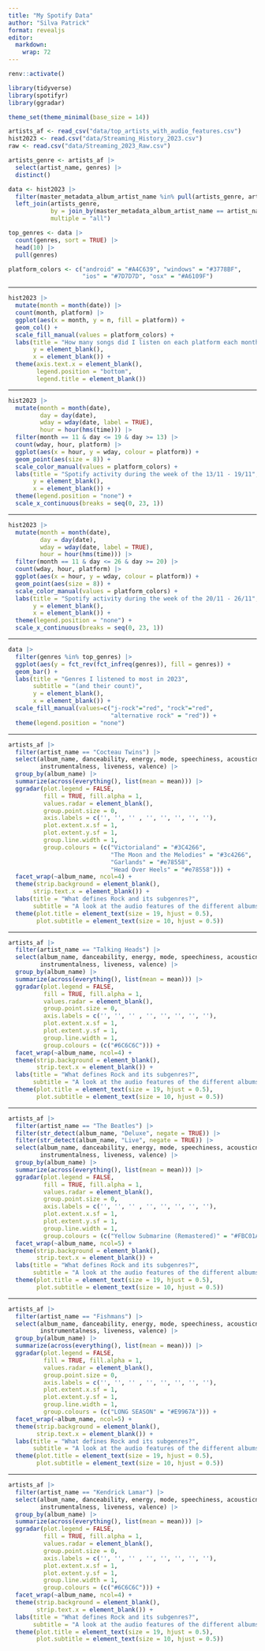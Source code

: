 ```yaml
---
title: "My Spotify Data"
author: "Silva Patrick"
format: revealjs
editor: 
  markdown: 
    wrap: 72
---
```


```r
renv::activate()
```

```r
library(tidyverse)
library(spotifyr)
library(ggradar)
```

```r
theme_set(theme_minimal(base_size = 14))

artists_af <- read_csv("data/top_artists_with_audio_features.csv")
hist2023 <- read.csv("data/Streaming_History_2023.csv")
raw <- read.csv("data/Streaming_2023_Raw.csv")

artists_genre <- artists_af |>
  select(artist_name, genres) |>
  distinct()

data <- hist2023 |>
  filter(master_metadata_album_artist_name %in% pull(artists_genre, artist_name)) |>
  left_join(artists_genre, 
            by = join_by(master_metadata_album_artist_name == artist_name),
            multiple = "all")

top_genres <- data |>
  count(genres, sort = TRUE) |>
  head(10) |>
  pull(genres)

platform_colors <- c("android" = "#A4C639", "windows" = "#3778BF",
                     "ios" = "#7D7D7D", "osx" = "#A6109F")
```

------------------------------------------------------------------------

```r
hist2023 |>
  mutate(month = month(date)) |>
  count(month, platform) |>
  ggplot(aes(x = month, y = n, fill = platform)) +
  geom_col() +
  scale_fill_manual(values = platform_colors) +
  labs(title = "How many songs did I listen on each platform each month?",
       y = element_blank(),
       x = element_blank()) +
  theme(axis.text.x = element_blank(),
        legend.position = "bottom",
        legend.title = element_blank())
```

------------------------------------------------------------------------

```r
hist2023 |>
  mutate(month = month(date),
         day = day(date),
         wday = wday(date, label = TRUE),
         hour = hour(hms(time))) |>
  filter(month == 11 & day <= 19 & day >= 13) |>
  count(wday, hour, platform) |>
  ggplot(aes(x = hour, y = wday, colour = platform)) +
  geom_point(aes(size = 8)) +
  scale_color_manual(values = platform_colors) +
  labs(title = "Spotify activity during the week of the 13/11 - 19/11",
       y = element_blank(),
       x = element_blank()) +
  theme(legend.position = "none") + 
  scale_x_continuous(breaks = seq(0, 23, 1))
```

------------------------------------------------------------------------

```r
hist2023 |>
  mutate(month = month(date),
         day = day(date),
         wday = wday(date, label = TRUE),
         hour = hour(hms(time))) |>
  filter(month == 11 & day <= 26 & day >= 20) |>
  count(wday, hour, platform) |>
  ggplot(aes(x = hour, y = wday, colour = platform)) +
  geom_point(aes(size = 8)) +
  scale_color_manual(values = platform_colors) +
  labs(title = "Spotify activity during the week of the 20/11 - 26/11",
       y = element_blank(),
       x = element_blank()) +
  theme(legend.position = "none") + 
  scale_x_continuous(breaks = seq(0, 23, 1))
```

------------------------------------------------------------------------

```r
data |>
  filter(genres %in% top_genres) |>
  ggplot(aes(y = fct_rev(fct_infreq(genres)), fill = genres)) +
  geom_bar() +
  labs(title = "Genres I listened to most in 2023",
       subtitle = "(and their count)",
       y = element_blank(),
       x = element_blank()) +
  scale_fill_manual(values=c("j-rock"="red", "rock"="red",
                             "alternative rock" = "red")) +
  theme(legend.position = "none")
```

------------------------------------------------------------------------

```r
artists_af |>
  filter(artist_name == "Cocteau Twins") |>
  select(album_name, danceability, energy, mode, speechiness, acousticness,
         instrumentalness, liveness, valence) |>
  group_by(album_name) |>
  summarize(across(everything(), list(mean = mean))) |>
  ggradar(plot.legend = FALSE, 
          fill = TRUE, fill.alpha = 1,
          values.radar = element_blank(),
          group.point.size = 0,
          axis.labels = c('', '', '' , '', '', '', '', ''),
          plot.extent.x.sf = 1,
          plot.extent.y.sf = 1,
          group.line.width = 1,
          group.colours = (c("Victorialand" = "#3C4266",
                             "The Moon and the Melodies" = "#3c4266",
                             "Garlands" = "#e78558",
                             "Head Over Heels" = "#e78558"))) +
  facet_wrap(~album_name, ncol=4) + 
  theme(strip.background = element_blank(),
       strip.text.x = element_blank()) +
  labs(title = "What defines Rock and its subgenres?",
       subtitle = "A look at the audio features of the different albums of Cocteau Twins (Alt. Rock)") +
  theme(plot.title = element_text(size = 19, hjust = 0.5),
        plot.subtitle = element_text(size = 10, hjust = 0.5))
```

------------------------------------------------------------------------

```r
artists_af |>
  filter(artist_name == "Talking Heads") |>
  select(album_name, danceability, energy, mode, speechiness, acousticness,
         instrumentalness, liveness, valence) |>
  group_by(album_name) |>
  summarize(across(everything(), list(mean = mean))) |>
  ggradar(plot.legend = FALSE, 
          fill = TRUE, fill.alpha = 1,
          values.radar = element_blank(),
          group.point.size = 0,
          axis.labels = c('', '', '' , '', '', '', '', ''),
          plot.extent.x.sf = 1,
          plot.extent.y.sf = 1,
          group.line.width = 1,
          group.colours = (c("#6C6C6C"))) +
  facet_wrap(~album_name, ncol=4) + 
  theme(strip.background = element_blank(),
        strip.text.x = element_blank()) +
  labs(title = "What defines Rock and its subgenres?",
       subtitle = "A look at the audio features of the different albums of Talking Heads (Alt. Rock & Rock)") +
  theme(plot.title = element_text(size = 19, hjust = 0.5),
        plot.subtitle = element_text(size = 10, hjust = 0.5))
```

------------------------------------------------------------------------

```r
artists_af |>
  filter(artist_name == "The Beatles") |>
  filter(str_detect(album_name, "Deluxe", negate = TRUE)) |>
  filter(str_detect(album_name, "Live", negate = TRUE)) |>
  select(album_name, danceability, energy, mode, speechiness, acousticness,
         instrumentalness, liveness, valence) |>
  group_by(album_name) |>
  summarize(across(everything(), list(mean = mean))) |>
  ggradar(plot.legend = FALSE, 
          fill = TRUE, fill.alpha = 1,
          values.radar = element_blank(),
          group.point.size = 0,
          axis.labels = c('', '', '' , '', '', '', '', ''),
          plot.extent.x.sf = 1,
          plot.extent.y.sf = 1,
          group.line.width = 1,
          group.colours = (c("Yellow Submarine (Remastered)" = "#FBC01A"))) +
  facet_wrap(~album_name, ncol=5) + 
  theme(strip.background = element_blank(),
        strip.text.x = element_blank()) +
  labs(title = "What defines Rock and its subgenres?",
       subtitle = "A look at the audio features of the different albums of The Beatles (Rock)") +
  theme(plot.title = element_text(size = 19, hjust = 0.5),
        plot.subtitle = element_text(size = 10, hjust = 0.5))
```

------------------------------------------------------------------------

```r
artists_af |>
  filter(artist_name == "Fishmans") |>
  select(album_name, danceability, energy, mode, speechiness, acousticness,
         instrumentalness, liveness, valence) |>
  group_by(album_name) |>
  summarize(across(everything(), list(mean = mean))) |>
  ggradar(plot.legend = FALSE, 
          fill = TRUE, fill.alpha = 1,
          values.radar = element_blank(),
          group.point.size = 0,
          axis.labels = c('', '', '' , '', '', '', '', ''),
          plot.extent.x.sf = 1,
          plot.extent.y.sf = 1,
          group.line.width = 1,
          group.colours = (c("LONG SEASON" = "#E9967A"))) +
  facet_wrap(~album_name, ncol=5) + 
  theme(strip.background = element_blank(),
        strip.text.x = element_blank()) +
  labs(title = "What defines Rock and its subgenres?",
       subtitle = "A look at the audio features of the different albums of Fishmans (J-Rock)") +
  theme(plot.title = element_text(size = 19, hjust = 0.5),
        plot.subtitle = element_text(size = 10, hjust = 0.5))
```

------------------------------------------------------------------------

```r
artists_af |>
  filter(artist_name == "Kendrick Lamar") |>
  select(album_name, danceability, energy, mode, speechiness, acousticness,
         instrumentalness, liveness, valence) |>
  group_by(album_name) |>
  summarize(across(everything(), list(mean = mean))) |>
  ggradar(plot.legend = FALSE, 
          fill = TRUE, fill.alpha = 1,
          values.radar = element_blank(),
          group.point.size = 0,
          axis.labels = c('', '', '' , '', '', '', '', ''),
          plot.extent.x.sf = 1,
          plot.extent.y.sf = 1,
          group.line.width = 1,
          group.colours = (c("#6C6C6C"))) +
  facet_wrap(~album_name, ncol=4) + 
  theme(strip.background = element_blank(),
        strip.text.x = element_blank()) +
  labs(title = "What defines Rock and its subgenres?",
       subtitle = "A look at the audio features of the different albums of Kendrick Lamar (Hiphop)") +
  theme(plot.title = element_text(size = 19, hjust = 0.5),
        plot.subtitle = element_text(size = 10, hjust = 0.5))
```
